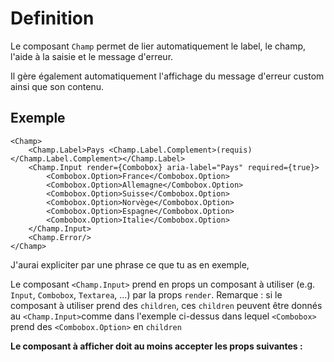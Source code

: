 
<Meta of={ChampStories} />

# Definition

Le composant `Champ` permet de lier automatiquement le label, le champ, l'aide à la saisie et le message d'erreur.

<Primary />

Il gère également automatiquement l'affichage du message d'erreur custom ainsi que son contenu.

<Canvas of={ChampStories.Required} />

## Exemple

```tsx
<Champ>
	<Champ.Label>Pays <Champ.Label.Complement>(requis)</Champ.Label.Complement></Champ.Label>
	<Champ.Input render={Combobox} aria-label="Pays" required={true}>
		<Combobox.Option>France</Combobox.Option>
		<Combobox.Option>Allemagne</Combobox.Option>
		<Combobox.Option>Suisse</Combobox.Option>
		<Combobox.Option>Norvège</Combobox.Option>
		<Combobox.Option>Espagne</Combobox.Option>
		<Combobox.Option>Italie</Combobox.Option>
	</Champ.Input>
	<Champ.Error/>
</Champ>
```

J'aurai expliciter par une phrase ce que tu as en exemple,

Le composant `<Champ.Input>` prend en props un composant à utiliser (e.g. `Input`, `Combobox`, `Textarea`, ...) par la props `render`.
Remarque : si le composant à utiliser prend des `children`, ces `children` peuvent être donnés au `<Champ.Input>`comme dans l'exemple ci-dessus dans lequel `<Combobox>` prend des `<Combobox.Option>` en `children`

**Le composant à afficher doit au moins accepter les props suivantes :**
```ts
type ComponentChildrenPropsNecessary = {
	onChange?: (event: React.ChangeEvent<HTMLInputElement>, ...args: any[]) => void;
	onTouch?: (touched: boolean, ...args: any[]) => void
	ref?: React.Ref<HTMLInputElement>
	'aria-describedby'?: string
	id?: string
}
```
